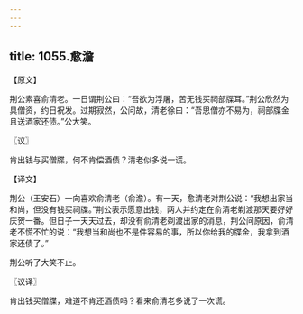 ```yaml
---
---
---
```

title: 1055.愈澹
---



【原文】

荆公素喜俞清老。一日谓荆公曰：“吾欲为浮屠，苦无钱买祠部牒耳。”荆公欣然为具僧资，约日祝发。过期寂然，公问故，清老徐曰：“吾思僧亦不易为，祠部牒金且送酒家还债。”公大笑。

〖议〗

肯出钱与买僧牒，何不肯偿酒债？清老似多说一谎。

【译文】

荆公（王安石）一向喜欢俞清老（俞澹）。有一天，愈清老对荆公说：“我想出家当和尚，但没有钱买祠牒。”荆公表示愿意出钱，两人并约定在俞清老剃渡那天要好好庆贺一番。但日子一天天过去，却没有俞清老剃渡出家的消息，荆公问原因，俞清老不慌不忙的说：“我想当和尚也不是件容易的事，所以你给我的牒金，我拿到酒家还债了。”

荆公听了大笑不止。

〖议译〗

肯出钱买僧牒，难道不肯还酒债吗？看来俞清老多说了一次谎。